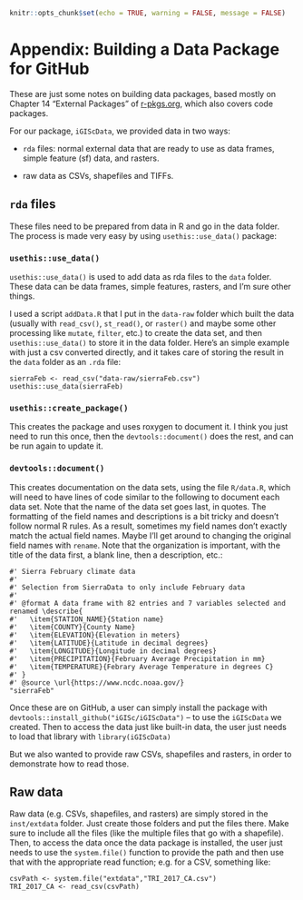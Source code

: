 ```r
knitr::opts_chunk$set(echo = TRUE, warning = FALSE, message = FALSE)
```

# Appendix:  Building a Data Package for GitHub {-}

These are just some notes on building data packages, based mostly on Chapter 14 "External Packages" of <a href="https://r-pkgs.org/">r-pkgs.org</a>, which also covers code packages. 

For our package, `iGIScData`, we provided data in two ways:

- `rda` files: normal external data that are ready to use as data frames, simple feature (sf) data, and rasters.

- raw data as CSVs, shapefiles and TIFFs.

## `rda` files {-}

These files need to be prepared from data in R and go in the data folder. The process is made very easy by using `usethis::use_data()` package: 

### `usethis::use_data()` {-}

`usethis::use_data()` is used to add data as rda files to the `data` folder. These data can be data frames, simple features, rasters, and I'm sure other things. 

I used a script `addData.R` that I put in the `data-raw` folder which built the data (usually with `read_csv()`, `st_read()`, or `raster()` and maybe some other processing like `mutate`, `filter`, etc.) to create the data set, and then `usethis::use_data()` to store it in the data folder.  Here's an simple example with just a csv converted directly, and it takes care of storing the result in the `data` folder as an `.rda` file:

```
sierraFeb <- read_csv("data-raw/sierraFeb.csv")
usethis::use_data(sierraFeb)
```

### `usethis::create_package()` {-}

This creates the package and uses roxygen to document it. I think you just need to run this once, then the `devtools::document()` does the rest, and can be run again to update it. 

### `devtools::document()` {-}

This creates documentation on the data sets, using the file `R/data.R`, which will need to have lines of code similar to the following to document each data set. Note that the name of the data set goes last, in quotes. The formatting of the field names and descriptions is a bit tricky and doesn't follow normal R rules. As a result, sometimes my field names don't exactly match the actual field names. Maybe I'll get around to changing the original field names with `rename`. Note that the organization is important, with the title of the data first, a blank line, then a description, etc.:
```
#' Sierra February climate data
#'
#' Selection from SierraData to only include February data
#'
#' @format A data frame with 82 entries and 7 variables selected and renamed \describe{
#'   \item{STATION_NAME}{Station name}
#'   \item{COUNTY}{County Name}
#'   \item{ELEVATION}{Elevation in meters}
#'   \item{LATITUDE}{Latitude in decimal degrees}
#'   \item{LONGITUDE}{Longitude in decimal degrees}
#'   \item{PRECIPITATION}{February Average Precipitation in mm}
#'   \item{TEMPERATURE}{Febrary Average Temperature in degrees C}
#' }
#' @source \url{https://www.ncdc.noaa.gov/}
"sierraFeb"
```

Once these are on GitHub, a user can simply install the package with 
`devtools::install_github("iGISc/iGIScData")` -- to use the `iGIScData` we created.  Then to access the data just like built-in data, the user just needs to load that library with `library(iGIScData)`

But we also wanted to provide raw CSVs, shapefiles and rasters, in order to demonstrate how to read those. 

## Raw data {-}

Raw data (e.g. CSVs, shapefiles, and rasters) are simply stored in the `inst/extdata` folder. Just create those folders and put the files there. Make sure to include all the files (like the multiple files that go with a shapefile). Then, to access the data once the data package is installed, the user just needs to use the `system.file()` function to provide the path and then use that with the appropriate read function; e.g. for a CSV, something like:

```
csvPath <- system.file("extdata","TRI_2017_CA.csv")
TRI_2017_CA <- read_csv(csvPath)
```
